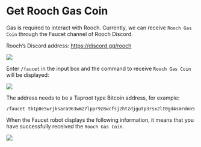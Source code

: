 # Get Rooch Gas Coin

Gas is required to interact with Rooch. Currently, we can receive `Rooch Gas Coin` through the Faucet channel of Rooch Discord.

Rooch’s Discord address: https://discord.gg/rooch

![](/docs/portal/discord-gas-channel.png)

Enter `/faucet` in the input box and the command to receive `Rooch Gas Coin` will be displayed:

![](/docs/portal/discord-gas-command.png)

The address needs to be a Taproot type Bitcoin address, for example:

```command
/faucet tb1p8e5wrjksara963wm27lppr9z8wcfsj2htzdjgutp3rsx2lt0gd4smrdnn5
```

When the Faucet robot displays the following information, it means that you have successfully received the `Rooch Gas Coin`.

![](/docs/portal/discord-gas-obtain.png)

